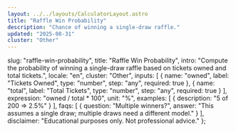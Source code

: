 ```yaml
---
layout: ../../layouts/CalculatorLayout.astro
title: "Raffle Win Probability"
description: "Chance of winning a single-draw raffle."
updated: "2025-08-31"
cluster: "Other"
---
```



  slug: "raffle-win-probability",
  title: "Raffle Win Probability",
  intro: "Compute the probability of winning a single-draw raffle based on tickets owned and total tickets.",
  locale: "en",
  cluster: "Other",
  inputs: [
    { name: "owned", label: "Tickets Owned", type: "number", step: "any", required: true },
    { name: "total", label: "Total Tickets", type: "number", step: "any", required: true }
  ],
  expression: "owned / total * 100",
  unit: "%",
  examples: [
    { description: "5 of 200 ⇒ 2.5%" }
  ],
  faqs: [
    { question: "Multiple winners?", answer: "This assumes a single draw; multiple draws need a different model." }
  ],
  disclaimer: "Educational purposes only. Not professional advice."
};

<Calculator schema={schema} />
